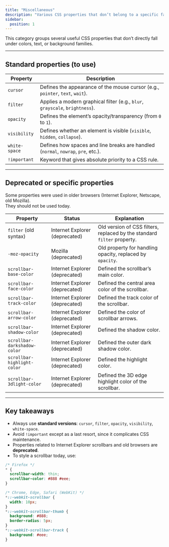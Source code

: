 ```yaml
---
title: "Miscellaneous"
description: "Various CSS properties that don’t belong to a specific family."
sidebar:
  position: 1
---
```


This category groups several useful CSS properties that don’t directly fall under colors, text, or background families.

---

## Standard properties (to use)

| Property | Description |
| --- | --- |
| `cursor` | Defines the appearance of the mouse cursor (e.g., `pointer`, `text`, `wait`). |
| `filter` | Applies a modern graphical filter (e.g., `blur`, `grayscale`, `brightness`). |
| `opacity` | Defines the element’s opacity/transparency (from `0` to `1`). |
| `visibility` | Defines whether an element is visible (`visible`, `hidden`, `collapse`). |
| `white-space` | Defines how spaces and line breaks are handled (`normal`, `nowrap`, `pre`, etc.). |
| `!important` | Keyword that gives absolute priority to a CSS rule. |

---

## Deprecated or specific properties

Some properties were used in older browsers (Internet Explorer, Netscape, old Mozilla).  
They should not be used today.

| Property | Status | Explanation |
| --- | --- | --- |
| `filter` (old syntax) | Internet Explorer (deprecated) | Old version of CSS filters, replaced by the standard `filter` property. |
| `-moz-opacity` | Mozilla (deprecated) | Old property for handling opacity, replaced by `opacity`. |
| `scrollbar-base-color` | Internet Explorer (deprecated) | Defined the scrollbar’s main color. |
| `scrollbar-face-color` | Internet Explorer (deprecated) | Defined the central area color of the scrollbar. |
| `scrollbar-track-color` | Internet Explorer (deprecated) | Defined the track color of the scrollbar. |
| `scrollbar-arrow-color` | Internet Explorer (deprecated) | Defined the color of scrollbar arrows. |
| `scrollbar-shadow-color` | Internet Explorer (deprecated) | Defined the shadow color. |
| `scrollbar-darkshadow-color` | Internet Explorer (deprecated) | Defined the outer dark shadow color. |
| `scrollbar-highlight-color` | Internet Explorer (deprecated) | Defined the highlight color. |
| `scrollbar-3dlight-color` | Internet Explorer (deprecated) | Defined the 3D edge highlight color of the scrollbar. |

---

## Key takeaways

- Always use **standard versions**: `cursor`, `filter`, `opacity`, `visibility`, `white-space`.  
- Avoid `!important` except as a last resort, since it complicates CSS maintenance.  
- Properties related to Internet Explorer scrollbars and old browsers are **deprecated**.  
- To style a scrollbar today, use:  

```css
/* Firefox */
* {
  scrollbar-width: thin;
  scrollbar-color: #888 #eee;
}

/* Chrome, Edge, Safari (WebKit) */
*::-webkit-scrollbar {
  width: 10px;
}
*::-webkit-scrollbar-thumb {
  background: #888;
  border-radius: 5px;
}
*::-webkit-scrollbar-track {
  background: #eee;
}

```
